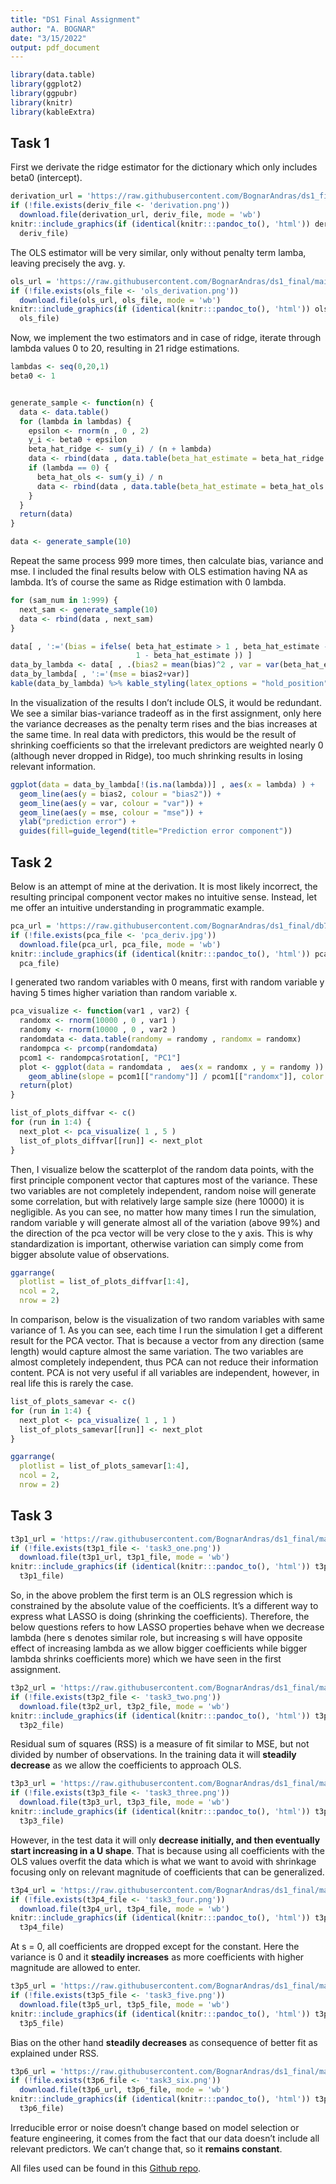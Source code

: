 ```yaml
---
title: "DS1 Final Assignment"
author: "A. BOGNAR"
date: "3/15/2022"
output: pdf_document
---
```


```r
library(data.table)
library(ggplot2)
library(ggpubr)
library(knitr)
library(kableExtra)
```

## Task 1

First we derivate the ridge estimator for the dictionary which only includes beta0 (intercept).

```r


derivation_url = 'https://raw.githubusercontent.com/BognarAndras/ds1_final/main/derivation.png'
if (!file.exists(deriv_file <- 'derivation.png'))
  download.file(derivation_url, deriv_file, mode = 'wb')
knitr::include_graphics(if (identical(knitr:::pandoc_to(), 'html')) derivation_url else
  deriv_file)

```

The OLS estimator will be very similar, only without penalty term lamba, leaving precisely the avg. y.

```r


ols_url = 'https://raw.githubusercontent.com/BognarAndras/ds1_final/main/ols_derivation.png'
if (!file.exists(ols_file <- 'ols_derivation.png'))
  download.file(ols_url, ols_file, mode = 'wb')
knitr::include_graphics(if (identical(knitr:::pandoc_to(), 'html')) ols_url else
  ols_file)

```

Now, we implement the two estimators and in case of ridge, iterate through lambda values 0 to 20, resulting in 21 ridge estimations.

```r
lambdas <- seq(0,20,1)
beta0 <- 1


generate_sample <- function(n) {
  data <- data.table()
  for (lambda in lambdas) {
    epsilon <- rnorm(n , 0 , 2)
    y_i <- beta0 + epsilon
    beta_hat_ridge <- sum(y_i) / (n + lambda)
    data <- rbind(data , data.table(beta_hat_estimate = beta_hat_ridge , lambda = lambda))
    if (lambda == 0) {
      beta_hat_ols <- sum(y_i) / n 
      data <- rbind(data , data.table(beta_hat_estimate = beta_hat_ols , lambda = NA))
    }
  }
  return(data)
}

data <- generate_sample(10)
```

Repeat the same process 999 more times, then calculate bias, variance and mse. I included the final results below with OLS estimation having NA as lambda. It's of course the same as Ridge estimation with 0 lambda.

```r
for (sam_num in 1:999) {
  next_sam <- generate_sample(10)
  data <- rbind(data , next_sam)
}

data[ , ':='(bias = ifelse( beta_hat_estimate > 1 , beta_hat_estimate - 1 ,
                            1 - beta_hat_estimate )) ]
data_by_lambda <- data[ , .(bias2 = mean(bias)^2 , var = var(beta_hat_estimate)) , by = lambda]
data_by_lambda[ , ':='(mse = bias2+var)]
kable(data_by_lambda) %>% kable_styling(latex_options = "hold_position")
```

In the visualization of the results I don't include OLS, it would be redundant. We see a similar bias-variance tradeoff as in the first assignment, only here the variance decreases as the penalty term rises and the bias increases at the same time. In real data with predictors, this would be the result of shrinking coefficients so that the irrelevant predictors are weighted nearly 0 (although never dropped in Ridge), too much shrinking results in losing relevant information.


```r
ggplot(data = data_by_lambda[!(is.na(lambda))] , aes(x = lambda) ) +
  geom_line(aes(y = bias2, colour = "bias2")) + 
  geom_line(aes(y = var, colour = "var")) +
  geom_line(aes(y = mse, colour = "mse")) +
  ylab("prediction error") +
  guides(fill=guide_legend(title="Prediction error component"))

```

\newpage

## Task 2

Below is an attempt of mine at the derivation. It is most likely incorrect, the resulting principal component vector makes no intuitive sense. Instead, let me offer an intuitive understanding in programmatic example.

```r


pca_url = 'https://raw.githubusercontent.com/BognarAndras/ds1_final/db76818d8921f434c9b7bdb03b917e89dc0afaf6/pca_deriv.jpg'
if (!file.exists(pca_file <- 'pca_deriv.jpg'))
  download.file(pca_url, pca_file, mode = 'wb')
knitr::include_graphics(if (identical(knitr:::pandoc_to(), 'html')) pca_url else
  pca_file)

```

I generated two random variables with 0 means, first with random variable y having 5 times higher variation than random variable x.

```r
pca_visualize <- function(var1 , var2) {
  randomx <- rnorm(10000 , 0 , var1 )
  randomy <- rnorm(10000 , 0 , var2 )
  randomdata <- data.table(randomy = randomy , randomx = randomx)
  randompca <- prcomp(randomdata)
  pcom1 <- randompca$rotation[, "PC1"]
  plot <- ggplot(data = randomdata ,  aes(x = randomx , y = randomy )) + geom_point() +
    geom_abline(slope = pcom1[["randomy"]] / pcom1[["randomx"]], color = "red") 
  return(plot)
}

list_of_plots_diffvar <- c()
for (run in 1:4) {
  next_plot <- pca_visualize( 1 , 5 )
  list_of_plots_diffvar[[run]] <- next_plot
}


```

Then, I visualize below the scatterplot of the random data points, with the first principle component vector that captures most of the variance. These two variables are not completely independent, random noise will generate some correlation, but with relatively large sample size (here 10000) it is negligible. As you can see, no matter how many times I run the simulation, random variable y will generate almost all of the variation (above 99%) and the direction of the pca vector will be very close to the y axis. This is why standardization is important, otherwise variation can simply come from bigger absolute value of observations.

```r
ggarrange(
  plotlist = list_of_plots_diffvar[1:4],
  ncol = 2,
  nrow = 2)


```

\newpage

In comparison, below is the visualization of two random variables with same variance of 1. As you can see, each time I run the simulation I get a different result for the PCA vector. That is because a vector from any direction (same length) would capture almost the same variation. The two variables are almost completely independent, thus PCA can not reduce their information content. PCA is not very useful if all variables are independent, however, in real life this is rarely the case. 

```r
list_of_plots_samevar <- c()
for (run in 1:4) {
  next_plot <- pca_visualize( 1 , 1 )
  list_of_plots_samevar[[run]] <- next_plot
}

ggarrange(
  plotlist = list_of_plots_samevar[1:4],
  ncol = 2,
  nrow = 2)

```



## Task 3

```r


t3p1_url = 'https://raw.githubusercontent.com/BognarAndras/ds1_final/main/task3_one.png'
if (!file.exists(t3p1_file <- 'task3_one.png'))
  download.file(t3p1_url, t3p1_file, mode = 'wb')
knitr::include_graphics(if (identical(knitr:::pandoc_to(), 'html')) t3p1_url else
  t3p1_file)

```

So, in the above problem the first term is an OLS regression which is constrained by the absolute value of the coefficients. It’s a different way to express what LASSO is doing (shrinking the coefficients). Therefore, the below questions refers to how LASSO properties behave when we decrease lambda (here s denotes similar role, but increasing s will have opposite effect of increasing lambda as we allow bigger coefficients while bigger lambda shrinks coefficients more) which we have seen in the first assignment.

```r


t3p2_url = 'https://raw.githubusercontent.com/BognarAndras/ds1_final/main/task3_two.png'
if (!file.exists(t3p2_file <- 'task3_two.png'))
  download.file(t3p2_url, t3p2_file, mode = 'wb')
knitr::include_graphics(if (identical(knitr:::pandoc_to(), 'html')) t3p2_url else
  t3p2_file)

```

Residual sum of squares (RSS) is a measure of fit similar to MSE, but not divided by number of observations. In the training data it will **steadily decrease** as we allow the coefficients to approach OLS.

```r


t3p3_url = 'https://raw.githubusercontent.com/BognarAndras/ds1_final/main/task3_three.png'
if (!file.exists(t3p3_file <- 'task3_three.png'))
  download.file(t3p3_url, t3p3_file, mode = 'wb')
knitr::include_graphics(if (identical(knitr:::pandoc_to(), 'html')) t3p3_url else
  t3p3_file)

```

However, in the test data it will only **decrease initially, and then eventually start increasing in a U shape**. That is because using all coefficients with the OLS values overfit the data which is what we want to avoid with shrinkage focusing only on relevant magnitude of coefficients that can be generalized.

```r


t3p4_url = 'https://raw.githubusercontent.com/BognarAndras/ds1_final/main/task3_four.png'
if (!file.exists(t3p4_file <- 'task3_four.png'))
  download.file(t3p4_url, t3p4_file, mode = 'wb')
knitr::include_graphics(if (identical(knitr:::pandoc_to(), 'html')) t3p4_url else
  t3p4_file)

```

At s = 0, all coefficients are dropped except for the constant. Here the variance is 0 and it **steadily increases** as more coefficients with higher magnitude are allowed to enter.

```r


t3p5_url = 'https://raw.githubusercontent.com/BognarAndras/ds1_final/main/task3_five.png'
if (!file.exists(t3p5_file <- 'task3_five.png'))
  download.file(t3p5_url, t3p5_file, mode = 'wb')
knitr::include_graphics(if (identical(knitr:::pandoc_to(), 'html')) t3p5_url else
  t3p5_file)

```

Bias on the other hand **steadily decreases** as consequence of better fit as explained under RSS.

```r


t3p6_url = 'https://raw.githubusercontent.com/BognarAndras/ds1_final/main/task3_six.png'
if (!file.exists(t3p6_file <- 'task3_six.png'))
  download.file(t3p6_url, t3p6_file, mode = 'wb')
knitr::include_graphics(if (identical(knitr:::pandoc_to(), 'html')) t3p6_url else
  t3p6_file)

```

Irreducible error or noise doesn’t change based on model selection or feature engineering, it comes from the fact that our data doesn’t include all relevant predictors. We can’t change that, so it **remains constant**.

All files used can be found in this [Github repo](https://github.com/BognarAndras/ds1_final).